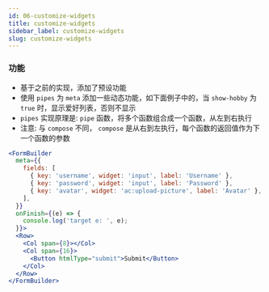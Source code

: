```yaml
---
id: 06-customize-widgets
title: customize-widgets
sidebar_label: customize-widgets
slug: customize-widgets
---
```


### 功能
- 基于之前的实现，添加了预设功能
- 使用 `pipes` 为 `meta` 添加一些动态功能，如下面例子中的，当 `show-hobby` 为 `true` 时，显示爱好列表，否则不显示
- `pipes` 实现原理是: `pipe` 函数，将多个函数组合成一个函数，从左到右执行
- 注意: 与 `compose` 不同， `compose` 是从右到左执行，每个函数的返回值作为下一个函数的参数


```jsx live
<FormBuilder
  meta={{
    fields: [
      { key: 'username', widget: 'input', label: 'Username' },
      { key: 'password', widget: 'input', label: 'Password' },
      { key: 'avatar', widget: 'ac:upload-picture', label: 'Avatar' },
    ],
  }}
  onFinish={(e) => {
    console.log('target e: ', e);
  }}>
  <Row>
    <Col span={8}></Col>
    <Col span={16}>
      <Button htmlType="submit">Submit</Button>
    </Col>
  </Row>
</FormBuilder>
```
